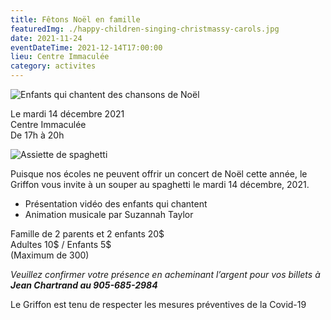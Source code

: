 ```yaml
---
title: Fêtons Noël en famille
featuredImg: ./happy-children-singing-christmassy-carols.jpg
date: 2021-11-24
eventDateTime: 2021-12-14T17:00:00
lieu: Centre Immaculée
category: activites
---
```


<div class="row mb-5">

<div class="col">

![Enfants qui chantent des chansons de Noël](./happy-children-singing-christmassy-carols.jpg)

</div>

<div class="col my-auto">

<div class="text-center font-weight-bold mb-2">Le mardi 14 décembre 2021</div>
<div class="text-center font-weight-bold mb-2">Centre Immaculée</div>
<div class="text-center font-weight-bold">De 17h à 20h</div>

</div>

<div class="col">

![Assiette de spaghetti](./plate-basil-cherry-gourmet-menu.jpg)

</div>

</div>

Puisque nos écoles ne peuvent offrir un concert de Noël cette année, le Griffon vous invite à un souper au spaghetti le mardi 14 décembre, 2021.
- Présentation vidéo des enfants qui chantent
- Animation musicale par Suzannah Taylor

<div class="text-center font-weight-bold mt-5 mb-2">Famille de 2 parents et 2 enfants 20$</div>
<div class="text-center font-weight-bold mb-2">Adultes 10$ / Enfants 5$</div>
<div class="text-center mb-5">(Maximum de 300)</div>

_Veuillez confirmer votre présence en acheminant l’argent pour vos billets à **Jean Chartrand au 905-685-2984**_

Le Griffon est tenu de respecter les mesures préventives de la Covid-19

<Patrimoine />